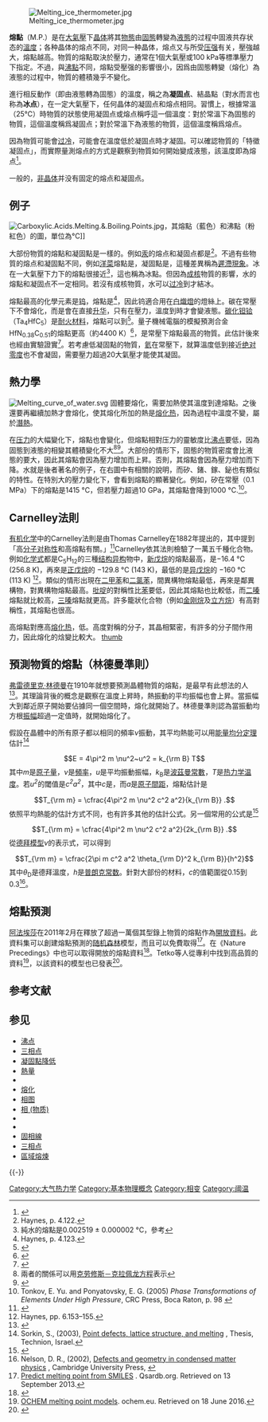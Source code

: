 {{noteTA
|G1=Physics
}}
[[File:Melting_ice_thermometer.jpg|thumb]]

'''熔點'''（M.P.）是在[[大氣壓|大氣壓]]下[[晶体|晶体]]將其[[物態|物態]]由[[固態|固態]]轉變為[[液態|液態]]的过程中固液共存状态的[[溫度|溫度]]；各种晶体的熔点不同，对同一种晶体，熔点又与所受[[压强|压强]]有关，壓強越大，熔點越高。物質的熔點取決於壓力，通常在1個大氣壓或100 kPa等標準壓力下指定。不過，與[[沸點|沸點]]不同，熔點受壓强的影響很小，因爲由固態轉變（熔化）為液態的过程中，物質的體積幾乎不變化。

進行相反動作（即由液態轉為固態）的溫度，稱之為'''凝固点'''、結晶點（對水而言也称為'''冰点'''），在一定大氣壓下，任何晶体的凝固点和熔点相同。習慣上，根據常溫（25℃）時物質的狀態使用凝固点或熔点稱呼這一個溫度：對於常溫下為固態的物質，這個溫度稱爲凝固点；對於常溫下為液態的物質，這個溫度稱爲熔点。

因為物質可能會[[过冷|过冷]]，可能會在溫度低於凝固点時才凝固。可以確認物質的「特徵凝固点」，而實際量測熔点的方式是觀察到物質如何開始變成液態，該溫度即為熔点<ref>{{cite journal |last1=Ramsay |first1=J. A. |title=A New Method of Freezing-Point Determination for Small Quantities |journal=Journal of Experimental Biology |date=1 May 1949 |volume=26 |issue=1 |pages=57–64 |doi=10.1242/jeb.26.1.57 |pmid=15406812 |url=http://jeb.biologists.org/cgi/pmidlookup?view=long&pmid=15406812 }}{{Dead link}}</ref>。

一般的，[[非晶体|非晶体]]并没有固定的熔点和凝固点。
==例子==
[[File:Carboxylic.Acids.Melting.&.Boiling.Points.jpg|thumb]]，其熔點（藍色）和沸點（粉紅色）的圖，單位為°C]]

大部份物質的熔點和凝固點是一樣的。例如[[汞|汞]]的熔点和凝固点都是{{Convert|234.32|K|C F|lk=on|abbr=out}}<ref>Haynes, p. 4.122.</ref>。不過有些物質的熔点和凝固點不同，例如[[洋菜|洋菜]]熔點是{{Convert|85|C|F K}}，凝固點是{{Convert|31|C|F K}}，這種差異稱為[[遲滯現象|遲滯現象]]。冰在一大氣壓下力下的熔點很接近<ref>純水的熔點是0.002519 ± 0.000002 °C，參考{{cite journal|author1=Feistel, R.  |author2=Wagner, W.  |year = 2006
|title = A New Equation of State for H<sub>2</sub>O Ice Ih
|journal = J. Phys. Chem. Ref. Data|volume = 35|issue = 2
|pages = 1021–1047
|doi = 10.1063/1.2183324|bibcode = 2006JPCRD..35.1021F }}
</ref>{{Convert|0|C|F K}}，這也稱為冰點。但因為[[成核|成核]]物質的影響，水的熔點和凝固点不一定相同。若沒有成核物質，水可以[[过冷|过冷]]到{{Convert|-48.3|C|F K}}才結冰。

熔點最高的化學元素是[[钨|钨]]，熔點是{{Convert|3414|C|F K}}<ref>Haynes, p. 4.123.</ref>，因此钨適合用在[[白熾燈|白熾燈]]的燈絲上。碳在常壓下不會熔化，而是會在{{Convert|3700|C|F K|sigfig=2}}直接[[升华|升华]]，只有在壓力{{Convert|10|MPa|atm|abbr=on}}，溫度到{{Convert|4030-4430|C|F K}}時才會變液態。[[碳化钽铪|碳化钽铪]]（Ta<sub>4</sub>HfC<sub>5</sub>）是[[耐火材料|耐火材料]]，熔點可以到{{Convert|4215|K|C F}}<ref>{{cite journal|title=Researches on Systems with Carbides at High Melting Point and Contributions to the Problem of Carbon Fusion|journal=Z. Tech. Phys.|author1=Agte, C. |author2=Alterthum, H. | volume= 11|year= 1930|pages=182–191}}</ref>。量子機械電腦的模擬預測合金HfN<sub>0.38</sub>C<sub>0.51</sub>的熔點更高（約4400 K）<ref>{{cite journal|author1= Hong, Q.-J. |author2=van de Walle, A. |year = 2015 | title = Prediction of the material with highest known melting point from ab initio molecular dynamics calculations | journal = Phys. Rev. B | volume = 92 |issue = 2 | pages = 020104(R) | doi = 10.1103/PhysRevB.92.020104 |bibcode=2015PhRvB..92b0104H |doi-access = free }}</ref>，是常壓下熔點最高的物質。此估計後來也經由實驗證實<ref>{{cite journal |last1=Buinevich |first1=V.S. |last2=Nepapushev |first2=A.A. |last3=Moskovskikh |first3=D.O. |last4=Trusov |first4=G.V. |last5=Kuskov |first5=K.V. |last6=Vadchenko |first6=S.G. |last7=Rogachev |first7=A.S. |last8=Mukasyan |first8=A.S. |title=Fabrication of ultra-high-temperature nonstoichiometric hafnium carbonitride via combustion synthesis and spark plasma sintering |journal=Ceramics International |date=March 2020 |volume=46 |issue=10 |pages=16068–16073 |doi=10.1016/j.ceramint.2020.03.158 }}</ref>。若考慮低凝固點的物質，[[氦|氦]]在常壓下，就算溫度低到接近[[绝对零度|绝对零度]]也不會凝固，需要壓力超過20大氣壓才能使其凝固。

==熱力學==
[[File:Melting_curve_of_water.svg|thumb]]
固體要熔化，需要加熱使其溫度到達熔點。之後還要再繼續加熱才會熔化，使其熔化所加的熱是[[熔化热|熔化热]]，因為過程中溫度不變，屬於[[潛熱|潛熱]]。

在[[压强|压力]]的大幅變化下，熔點也會變化，但熔點相對压力的靈敏度比[[沸点|沸点]]要低，因為固態到液態的相變其體積變化不大<ref>兩者的關係可以用[[克劳修斯－克拉佩龙方程|克劳修斯－克拉佩龙方程]]表示</ref><ref>{{cite web |url= http://mpec.sc.mahidol.ac.th/RADOK/physmath/PHYSICS/j10.htm |title= J10 Heat: Change of aggregate state of substances through change of heat content: Change of aggregate state of substances and the equation of Clapeyron-Clausius |access-date= 19 February 2008 |archive-date= 2021-05-08 |archive-url= https://web.archive.org/web/20210508123848/http://mpec.sc.mahidol.ac.th/RADOK/physmath/PHYSICS/j10.htm |dead-url= no }}</ref>。大部份的情形下，固態的物質密度會比液態的要大，因此其熔點會因為壓力增加而上昇。否則，其熔點會因為壓力增加而下降。水就是後者著名的例子，在右圖中有相關的說明，而矽、鍺、鎵、鉍也有類似的特性。在特別大的壓力變化下，會看到熔點的顯著變化。例如，矽在常壓（0.1 MPa）下的熔點是1415 °C，但若壓力超過10 GPa，其熔點會降到1000 °C.<ref>Tonkov, E. Yu. and Ponyatovsky, E. G. (2005) ''Phase Transformations of Elements Under High Pressure'', CRC Press, Boca Raton, p. 98 {{ISBN|0-8493-3367-9}}</ref>。

==Carnelley法則==
[[有机化学|有机化学]]中的Carnelley法則是由Thomas Carnelley在1882年提出的，其中提到「高[[分子对称性|分子对称性]]和高熔點有關。」<ref>{{cite journal |title= Melting Point and Molecular Symmetry |url= https://archive.org/details/sim_journal-of-chemical-education_2000-06_77_6/page/n55 |journal= Journal of Chemical Education |page= 724 |volume= 77 |issue= 6 |year= 2000 |doi= 10.1021/ed077p724 |author1=Brown, R. J. C.  |author2=R. F. C. |bibcode = 2000JChEd..77..724B }}</ref>Carnelley依其法則檢驗了一萬五千種化合物。例如[[化学式|化学式]]都是C<sub>5</sub>H<sub>12</sub>的三種[[结构异构|结构异构]]物中，[[新戊烷|新戊烷]]的熔點最高，是−16.4 °C (256.8 K)，再來是[[正戊烷|正戊烷]]的 −129.8 °C (143 K)，最低的是[[异戊烷|异戊烷]]的 −160 °C (113 K) <ref>Haynes, pp. 6.153–155.</ref>。類似的情形出現在[[二甲苯|二甲苯]]和[[二氯苯|二氯苯]]，間異構物熔點最低，再來是鄰異構物，對異構物熔點最高。[[吡啶|吡啶]]的對稱性比[[苯|苯]]要低，因此其熔點也比較低，而[[二嗪|二嗪]]熔點就比較高，[[三嗪|三嗪]]熔點就更高。許多籠狀化合物（例如[[金刚烷|金刚烷]]及[[立方烷|立方烷]]）有高對稱性，其熔點也很高。

高熔點對應高[[熔化热|熔化热]]，低{{le|熔化熵|entropy of fusion}}。高度對稱的分子，其晶相緊密，有許多的分子間作用力，因此熔化的焓變比較大。
[[image:Si(tms)4.png|thumb]]

==預測物質的熔點（林德曼準則）==
[[弗雷德里克·林德曼|弗雷德里克·林德曼]]在1910年就想要預測晶體物質的熔點，是最早有此想法的人<ref name="Lindemann1910">{{cite journal |author=Lindemann FA |title=The calculation of molecular vibration frequencies |journal=Phys. Z. |volume=11 |year=1910 |pages=609–612 |author-link=Frederick Lindemann}}</ref>。其理論背後的概念是觀察在溫度上昇時，熱振動的平均振幅也會上昇。當振幅大到鄰近原子開始要佔據同一個空間時，熔化就開始了。林德曼準則認為當振動均方根[[振幅|振幅]]超過一定值時，就開始熔化了。

假設在晶體中的所有原子都以相同的頻率''ν''振動，其平均熱能可以用[[能量均分定理|能量均分定理]]估計<ref name=Sorkin>Sorkin, S., (2003), [http://phycomp.technion.ac.il/~phsorkin/thesis/thesis.html Point defects, lattice structure, and melting] {{Wayback|url=http://phycomp.technion.ac.il/~phsorkin/thesis/thesis.html |date=20161005221157 }}, Thesis, Technion, Israel.</ref>
:<math>
 E = 4\pi^2 m \nu^2~u^2 = k_{\rm B} T
 </math>
其中''m''是[[原子量|原子量]]，''ν''是[[頻率|頻率]]，''u''是平均振動振幅，''k''<sub>B</sub>是[[波茲曼常數|波茲曼常數]]，''T''是[[热力学温度|热力学温度]]。若''u<sup>2</sup>''的閾值是''c<sup>2</sup>a<sup>2</sup>''，其中''c''是{{le|林德曼因子|Lindemann index}}，而''a''是[[原子間距|原子間距]]，熔點估計是
:<math>
 T_{\rm m} = \cfrac{4\pi^2 m \nu^2 c^2 a^2}{k_{\rm B}} .
 </math>
依照平均熱能的估計方式不同，也有許多其他的估計公式。另一個常用的公式是<ref name=Hofmann>{{cite book|author=Philip Hofmann|title=Solid state physics: an introduction|url=https://books.google.com/books?id=XfIpxi4kcM4C&pg=PA67|access-date=13 March 2011|year=2008|publisher=Wiley-VCH|isbn=978-3-527-40861-0|page=67|archive-date=2015-03-21|archive-url=https://web.archive.org/web/20150321072209/http://books.google.com/books?id=XfIpxi4kcM4C&pg=PA67|dead-url=no}}</ref>
:<math>
 T_{\rm m} = \cfrac{4\pi^2 m \nu^2 c^2 a^2}{2k_{\rm B}} .
 </math>
從[[德拜模型|德拜模型]]''ν''的表示式，可以得到
:<math>
 T_{\rm m} = \cfrac{2\pi m c^2 a^2 \theta_{\rm D}^2 k_{\rm B}}{h^2}
 </math>
其中''θ''<sub>D</sub>是德拜溫度，''h''是[[普朗克常数|普朗克常数]]。針對大部份的材料，''c''的值範圍從0.15到0.3<ref name=Nelson>Nelson, D. R., (2002), [https://books.google.com/books?id=YtYFAqswRzUC&printsec=frontcover Defects and geometry in condensed matter physics] {{Wayback|url=https://books.google.com/books?id=YtYFAqswRzUC&printsec=frontcover |date=20210728023330 }}, Cambridge University Press, {{ISBN|0-521-00400-4}}</ref>。

== 熔點預測==
[[阿法埃莎|阿法埃莎]]在2011年2月在釋放了超過一萬個其型錄上物質的熔點作為[[開放資料|開放資料]]。此資料集可以創建熔點預測的[[随机森林|随机森林]]模型，而且可以免費取得<ref name=LangGuha>[http://www.qsardb.org/repository/predictor/10967/104?model=rf Predict melting point from SMILES] {{Wayback|url=http://www.qsardb.org/repository/predictor/10967/104?model=rf |date=20211127072048 }}. Qsardb.org. Retrieved on 13 September 2013.</ref>。在《Nature Precedings》中也可以取得開放的熔點資料<ref name=Williams>{{cite journal |last1=Bradley |first1=Jean-Claude |last2=Lang |first2=Andrew |last3=Williams |first3=Antony |last4=Curtin |first4=Evan |title=ONS Open Melting Point Collection |journal=Nature Precedings |date=11 August 2011 |doi=10.1038/npre.2011.6229.1 |doi-access=free }}</ref>。Tetko等人從專利中找到高品質的資料<ref name=OCHEM>[http://ochem.eu/article/99826 OCHEM melting point models]. ochem.eu. Retrieved on 18 June 2016.</ref>，以該資料的模型也已發表<ref name=Tetko>{{cite journal | doi = 10.1186/s13321-016-0113-y | title = The development of models to predict melting and pyrolysis point data associated with several hundred thousand compounds mined from PATENTS | journal = Journal of Cheminformatics | volume = 8 | year = 2016 | last1 = Tetko | first1 = Igor V | last2 = m. Lowe | first2 = Daniel | last3 = Williams | first3 = Antony J | pages = 2 | pmc = 4724158 | pmid=26807157}}</ref>。

== 参考文献 ==
{{Reflist}}

== 参见 ==
* [[沸点|沸点]]
* [[三相点|三相点]]
* [[凝固點降低|凝固點降低]]
* [[熱量|熱量]]
* {{le|液相線|Liquidus}}
* [[熔化|熔化]]
* [[相图|相图]]
* [[相_(物质)|相 (物质)]]
* {{le|Simon–Glatzel方程|Simon–Glatzel equation}}
* {{le|滴點|Slip melting point}}
* [[固相線|固相線]]
* [[三相点|三相点]]
* [[區域熔煉|區域熔煉]]

{{-}}
{{物质状态}}
[[Category:大气热力学|Category:大气热力学]]
[[Category:基本物理概念|Category:基本物理概念]]
[[Category:相变|Category:相变]]
[[Category:阈温|Category:阈温]]
